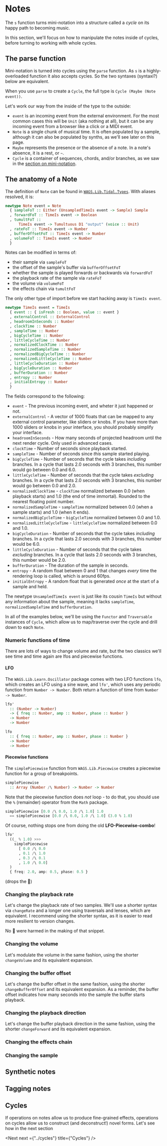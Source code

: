 # Notes


The `s` function turns mini-notation into a structure called a _cycle_ on its happy path to becoming music.

In this section, we'll focus on how to manipulate the notes inside of cycles, before turning to working with whole cycles.

## The parse function

Mini-notation is turned into cycles using the `parse` function. As `s` is a highly-overloaded function it also accepts cycles. So the two syntaxes (syntaxi?) below are equivalent.

<Player player={usingParseMain} code={usingParse} />

When you use `parse` to create a `Cycle`, the full type is `Cycle (Maybe (Note event))`.

 Let's work our way from the inside of the type to the outside:

- `event` is an incoming event from the external environment. For the most common cases this will be `Unit` (aka nothing at all), but it can be any incoming event from a browser like a click or a MIDI event.
- `Note` is a single chunk of musical time. It is often populated by a sample, although it can also be populated by synths, as we'll see later on this page.
- `Maybe` represents the presence or the absence of a note. In a note's absence, it is a rest, or `~`.
- `Cycle` is a container of sequences, chords, and/or branches, as we saw in the [section on mini-notation](../mini-notation).

## The anatomy of a Note

The definition of `Note` can be found in [`WAGS.Lib.Tidal.Types`](https://github.com/mikesol/purescript-wags-lib/blob/main/src/WAGS/Lib/Tidal/Types.purs). With aliases resolved, it is:

```haskell
newtype Note event = Note
  { sampleFoT :: Either (UnsampledTimeIs event -> Sample) Sample
  , forwardFoT :: TimeIs event -> Boolean
  , tumultFoT ::
      TimeIs event -> Tumultuous D1 "output" (voice :: Unit)
  , rateFoT :: TimeIs event -> Number
  , bufferOffsetFoT :: TimeIs event -> Number
  , volumeFoT :: TimeIs event -> Number
  }
```

Notes can be modified in terms of:

- their sample via `sampleFoT`
- the offset of the sample's buffer via `bufferOffsetFoT`
- whether the sample is played forwards or backwards via `forwardFoT`
- the playback rate of the sample via `rateFoT`
- the volume via `volumeFoT`
- the effects chain via `tumultFoT`

The only other type of import before we start hacking away is `TimeIs event`.

```haskell
newtype TimeIs event = TimeIs
  { event :: { isFresh :: Boolean, value :: event }
  , externalControl :: ExternalControl
  , headroomInSeconds :: Number
  , clockTime :: Number
  , sampleTime :: Number
  , bigCycleTime :: Number
  , littleCycleTime :: Number
  , normalizedClockTime :: Number
  , normalizedSampleTime :: Number
  , normalizedBigCycleTime :: Number
  , normalizedLittleCycleTime :: Number
  , littleCycleDuration :: Number
  , bigCycleDuration :: Number
  , bufferDuration :: Number
  , entropy :: Number
  , initialEntropy :: Number
  }
```

The fields correspond to the following:

- `event` - The previous incoming event, and wheter it just happened or not.
- `externalControl` - A vector of 1000 floats that can be mapped to any external control parameter, like sliders or knobs. If you have more than 1000 sliders or knobs in your interface, you should probably simplify your interface.
- `headroomInSeconds` - How many seconds of projected headroom until the next render cycle. Only used in advanced cases.
- `clockTime` - Number of seconds since playback started.
- `sampleTime` - Number of seconds since _this_ sample started playing.
- `bigCycleTime` - Number of seconds that the cycle takes _including_ branches. In a cycle that lasts 2.0 seconds with 3 branches, this number would go between 0.0 and 6.0.
- `littleCycleTime` - Number of seconds that the cycle takes _excluding_ branches. In a cycle that lasts 2.0 seconds with 3 branches, this number would go between 0.0 and 2.0.
- `normalizedClockTime` - `clockTime` normalized between 0.0 (when playback starts) and 1.0 (the end of time immortal). Rounded to the nearest floating point number.
- `normalizedSampleTime` - `sampleTime` normalized between 0.0 (when a sample starts) and 1.0 (when it ends).
- `normalizedBigCycleTime` - `bigCycleTime` normalized between 0.0 and 1.0.
- `normalizedLittleCycleTime` - `littleCycleTime` normalized between 0.0 and 1.0.
- `bigCycleDuration` - Number of seconds that the cycle takes _including_ branches. In a cycle that lasts 2.0 seconds with 3 branches, this number would be 6.0.
- `littleCycleDuration` - Number of seconds that the cycle takes _excluding_ branches. In a cycle that lasts 2.0 seconds with 3 branches, this number would be 2.0.
- `bufferDuration` - The duration of the sample in seconds.
- `entropy` - A random float between 0 and 1 that changes _every_ time the rendering loop is called, which is around 60fps.
- `initialEntropy` - A random float that is generated _once_ at the start of a sample and held.

The newtype `UnsampledTimeIs event` is just like its cousin `TimeIs` but without any information about the sample, meaning it lacks `sampleTime`, `normalizedSampleTime` and `bufferDuration`.

In all of the examples below, we'll be using the `Functor` and `Traversable` instances of `Cycle`, which allow us to map/traverse over the cycle and drill down to each `Note`.

### Numeric functions of time

There are lots of ways to change volume and rate, but the two classics we'll see time and time again are lfos and piecewise functions.

#### LFO

The `WAGS.Lib.Learn.Oscillator` package comes with two LFO functions `lfo`, which creates an LFO using a sine wave, and `lfo'`, which uses any periodic function from `Number -> Number`. Both return a function of time from `Number -> Number`.

```haskell
lfo'
  :: (Number -> Number)
  -> { freq :: Number, amp :: Number, phase :: Number }
  -> Number
  -> Number

lfo
  :: { freq :: Number, amp :: Number, phase :: Number }
  -> Number
  -> Number
```

#### Piecewise functions

The `simplePiecewise` function from `WAGS.Lib.Piecewise` creates a piecewise function for a group of breakpoints.

```haskell
simplePiecewise
  :: Array (Number /\ Number) -> Number -> Number
```

Note that the piecewise function does _not_ loop - to do that, you should use the `%` (remainder) operator from the `Math` package.

```haskell
simplePiecewise [0.0 /\ 0.0, 1.0 /\ 1.0] 1.0
  == simplePiecewise [0.0 /\ 0.0, 1.0 /\ 1.0] (3.0 % 1.0)
```

Of course, nothing stops one from doing the old <b>LFO-Piecewise-combo</b>!

```haskell
lfo'
  ((_ % 1.0) >>> 
    simplePiecewise
      [ 0.0 /\ 0.0
      , 0.1 /\ 1.0
      , 0.3 /\ 0.1
      , 1.0 /\ 0.0]
  )
  { freq: 2.0, amp: 0.5, phase: 0.5 }
```

(drops the 🎤)

### Changing the playback rate

Let's change the playback rate of two samples. We'll use a shorter syntax via `changeRate` and a longer one using traversals and lenses, which are equivalent. I recommend using the shorter syntax, as it is easier to read more resilient to version changes.

<Player player={playbackRateMain} code={playbackRate} />

No 🐑 were harmed in the making of that snippet.

### Changing the volume

Let's modulate the volume in the same fashion, using the shorter `changeVolume` and its equivalent expansion.

<Player player={volumeMain} code={volume} />

### Changing the buffer offset

Let's change the buffer offset in the same fashion, using the shorter `changeBufferOffset` and its equivalent expansion. As a reminder, the buffer offset indicates how many seconds into the sample the buffer starts playback.

<Player player={bufferOffsetMain} code={bufferOffset} />

### Changing the playback direction

Let's change the buffer playback direction in the same fashion, using the shorter `changeForward` and its equivalent expansion.

<Player player={forwardMain} code={forward} />

### Changing the effects chain

### Changing the sample

## Synthetic notes

## Tagging notes

## Cycles

If operations on notes allow us to produce fine-grained effects, operations on cycles allow us to construct (and deconstruct!) novel forms. Let's see how in the next section

<Next next ={"../cycles"} title={"Cycles"} />